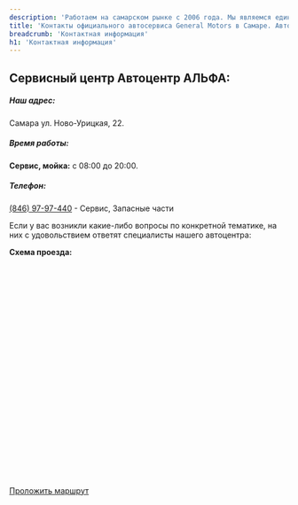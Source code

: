 ```yaml
---
description: 'Работаем на самарском рынке с 2006 года. Мы являемся единственным в Самаре официально авторизованным центром по обслуживанию американских, европейских и корейских авто General Motors. Запись на ремонт и ТО. Контакты указаны на сайте'
title: 'Контакты официального автосервиса General Motors в Самаре. Автоцентр Альфа'
breadcrumb: 'Контактная информация'
h1: 'Контактная информация'
---
```

<h2>Сервисный центр Автоцентр АЛЬФА:</h2>
<div class="flat-title v4">
	<h5 class="title">Наш адрес:</h5>
</div>
<p>
	 Самара ул. Ново-Урицкая, 22.
</p>
<div class="flat-title v4">
	<h5 class="title">Время работы:</h5>
</div>
<p>
 <b>Сервис, мойка:</b> с 08:00 до 20:00.
</p>
<div class="flat-title v4">
	<h5 class="title">Телефон:</h5>
</div>
<p>
 <a href="tel:+78469797440">(846) 97-97-440</a> - Сервис, Запасные части
</p>
<p>
	 Если у вас возникли какие-либо вопросы по конкретной тематике, на них с удовольствием ответят специалисты нашего автоцентра:
</p>
 <a name="map"></a>
<p>
 <b>Схема проезда:</b>
</p>
<div id="map" style="width:100%; height:400px"></div>
<a target="_blank" href="https://yandex.ru/maps/51/samara/?ll=50.151100%2C53.184553&mode=routes&rtext=~53.184553%2C50.151101&rtt=auto&ruri=~ymapsbm1%3A%2F%2Fgeo%3Fll%3D50.151%252C53.185%26spn%3D0.001%252C0.001%26text%3D%25D0%25A0%25D0%25BE%25D1%2581%25D1%2581%25D0%25B8%25D1%258F%252C%2520%25D0%25A1%25D0%25B0%25D0%25BC%25D0%25B0%25D1%2580%25D0%25B0%252C%2520%25D0%259D%25D0%25BE%25D0%25B2%25D0%25BE%25D1%2583%25D1%2580%25D0%25B8%25D1%2586%25D0%25BA%25D0%25B0%25D1%258F%2520%25D1%2583%25D0%25BB%25D0%25B8%25D1%2586%25D0%25B0%252C%252022&utm_source=main_stripe_big&z=17.03">Проложить маршрут</a>